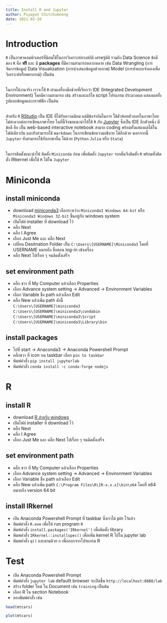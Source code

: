 ```yaml
---
title: Install R and Jupyter
author: Piyayut Chitchumnong
date: 2021-02-10
---
```


# Introduction
`R` เป็นภาษาคอมพิวเตอร์ที่นิยมใช้ในการวิเคราะห์ทางสถิติ เศรษฐมิติ รวมถึง Data Science ข้อดีของ 
`R` คือ **ฟรี** และ มี **packages** ที่มีความสามารถหลากหลาย เช่น Data Wrangling 
(การจัดการข้อมูล) Data Visualization (การนำเสนอข้อมูลด้วยภาพ) Model 
(การทำแบบจำลองเพื่อวิเคราะห์หรือพยากรณ์) เป็นต้น <br><br>

ในการใช้งานจริง  เราจะใช้ `R` ผ่านเครื่องมือช่วยที่เรียกว่า IDE (Integrated Development Environment) 
โดยมีความสามารถ เช่น สร้างและแก้ไข script โปรแกรม ประมวลผล แสดงผลทั้งรูปแบบข้อมูลและกราฟฟิก เป็นต้น <br><br>

สำหรับ `R` [RStudio](https://rstudio.com) เป็น IDE ที่ได้รับความนิยม แต่มีข้อจำกัดในการ
ใช้ตัวห้อยตัวลอยในภาษาไทย ไม่สะดวกต่อการเขียนภาษาไทย ในที่นี้จึงขอแนะนำให้ใช้ `R` กับ
[Jupyter](https://jupyter.org) ซึ่งเป็น IDE อีกตัวหนึ่ง มีข้อดี คือ เป็น web-based 
interactive notebook สามาถ coding พร้อมทั้งแสดงผลได้ในไฟล์เดียวกัน และยังสามารถใช้ 
`markdown` ในการเขียนข้อความอธิบาย ได้อีกด้วย นอกจากนี้ `Jupyter` ยังสามารถใช้กับภาษาอื่น
ได้ด้วย (`Python` `Julia` หรือ `Stata`) <br><br>

ในการติดตั้งแนะนำให้ ติดตั้ง `Miniconda` ก่อน เพื่อติดตั้ง `Jupyter` จากนั้นจึงติดตั้ง `R` 
พร้อมทั้งติดตั้ง IRkernel เพื่อใช้ `R` ได้ใน `Jupyter` 


# Miniconda
## install miniconda
- download [miniconda3](https://docs.conda.io/en/latest/miniconda.html) เลือกระหว่าง `Miniconda3 Windows 64-bit` หรือ `Miniconda3 Windows 32-bit` ขึ้นอยู่กับ windows system
- เปิดไฟล์ installer ที่ download ไว้
- คลิ้ก Next
- คลิ้ก I Agree
- เลือก Just Me และ คลิ้ก Next
- เปลี่ยน Desitnation Folder เป็น `C:\Users\[USERNAME]\Miniconda3` โดยที่ USERNAME หมายถึง ชื่อตอน log-in เข้าเครื่อง
- คลิ้ก Next ไปเรื่อย ๆ จนดิดตั้งเสร็จ 

## set environment path
- คลิ้ก ขวา ที่ My Computer แล้วเลือก Properties
- เลือก Advance system setting &rarr; Advanced &rarr; Environment Variables
- เลือก Variable ชื่อ path แล้วเลือก Edit
- คลิ้ก New แล้วเพิ่ม path ดังนี้  
  `C:\Users\[USERNAME]\miniconda3`  
  `C:\Users\[USERNAME]\miniconda3\condabin`  
  `C:\Users\[USERNAME]\miniconda3\Script`  
  `C:\Users\[USERNAME]\miniconda3\Library\bin`

## install packages  
- ไปที่ start &rarr; Anaconda3 &rarr; Anaconda Powershell Prompt
- คลิ้กขวา ที่ icon บน taskbar เลือก `pin to taskbar`
- พิมพ์คำสั่ง `pip install jupyterlab`
- พิมพ์คำสั่ง `conda install -c conda-forge nodejs`


# R
## install R
- download [R สำหรับ windows](https://cran.r-project.org/bin/windows/base/) 
- เปิดไฟล์ installer ที่ download ไว้
- คลิ้ก Next
- คลิ้ก I Agree
- เลือก Just Me และ คลิ้ก Next ไปเรื่อย ๆ จนดิดตั้งเสร็จ

## set environment path
- คลิ้ก ขวา ที่ My Computer แล้วเลือก Properties
- เลือก Advance system setting &rarr; Advanced &rarr; Environment Variables
- เลือก Variable ชื่อ path แล้วเลือก Edit
- คลิ้ก New แล้วเพิ่ม path `C:\Program Files\R\[R-x.x.x]\bin\x64` โดยที่ x64 หมายถึง version 64 bit  

## install IRkernel  
- เปิด Anaconda Powershell Prompt ที่ taskbar ซึ่งเราได้ pin ไว้แล้ว
- พิมพ์คำสั่ง `R.exe` เพื่อให้ run program `R`
- พิมพ์คำสั่ง `install.packages('IRkernel')` เพื่อติดตั้ง library
- พิมพคำสั่ง `IRkernel::installspec()` เพื่อเพิ่ม kernel R ไปใน jupyter lab
- พิมพคำสั่ง `q()` และตามด้วย `n` เพื่อออกจากโปรแกรม R 


# Test
- เปิด Anaconda Powershell Prompt
- พิมพ์คำสั่ง `jupyter lab` defaullt browser จะเปิดขึ้น `http://localhost:8888/lab`
- สร้าง folder ใหม่ ใน Document เช่น `training` เป็นต้น
- เลือก R ใน section Notebook
- ลองพิมพ์คำสั่ง เช่น

```r
head(mtcars)
```

```r
plot(mtcars)
```
